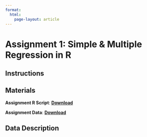 ```yaml
---
format: 
  html:
    page-layout: article
---
```

<h1 class="h1-reading"> Assignment 1: Simple & Multiple Regression in R </h1>

<h2>Instructions</h2>

<h2>Materials</h2>

<strong>Assignment R Script</strong>: <a href="01-assignment.R" download target="_blank" rel="noopener noreferrer"><strong>Download</strong></a>

<strong>Assignment Data</strong>: <a href="01-assignment-data.csv" download target="_blank" rel="noopener noreferrer"><strong>Download</strong></a>

<h2>Data Description</h2>



